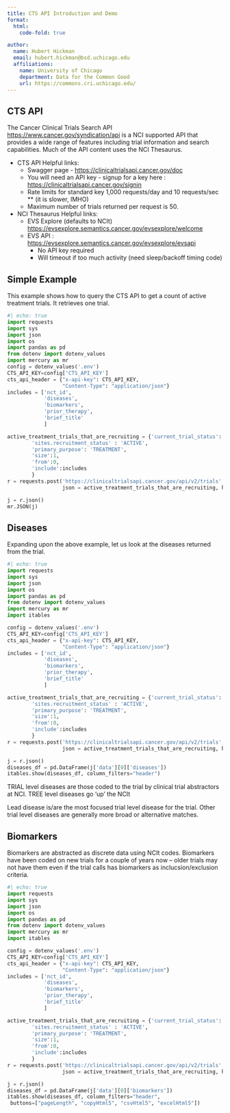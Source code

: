 ```yaml
---
title: CTS API Introduction and Demo
format: 
  html:
    code-fold: true

author: 
  name: Hubert Hickman
  email: hubert.hickman@bsd.uchicago.edu
  affiliations:
    name: University of Chicago
    department: Data for the Common Good
    url: https://commons.cri.uchicago.edu/
---
```


## CTS API {.smaller}
The Cancer Clinical Trials Search API <https://www.cancer.gov/syndication/api> is a NCI supported API that provides a wide range of features including trial information and search capabilities.  Much of the API content uses the NCI Thesaurus.  

* CTS API Helpful links:
    + Swagger page - <https://clinicaltrialsapi.cancer.gov/doc>
    + You will need an API key - signup for a key here : <https://clinicaltrialsapi.cancer.gov/signin>
    + Rate limits for standard key 1,000 requests/day and 10 requests/sec ** (it is slower, IMHO)
    + Maximum number of trials returned per request is 50.
* NCI Thesaurus Helpful links:
    + EVS Explore (defaults to NCIt) <https://evsexplore.semantics.cancer.gov/evsexplore/welcome>
    + EVS API : <https://evsexplore.semantics.cancer.gov/evsexplore/evsapi>
        - No API key required
        - Will timeout if too much activity (need sleep/backoff timing code)

## Simple Example  {.smaller}

This example shows how to query the CTS API to get a count of active treatment trials.  It retrieves one trial.

```python
#| echo: true
import requests
import sys
import json
import os
import pandas as pd
from dotenv import dotenv_values
import mercury as mr
config = dotenv_values('.env')
CTS_API_KEY=config['CTS_API_KEY']
cts_api_header = {"x-api-key": CTS_API_KEY,
                  "Content-Type": "application/json"}
includes = ['nct_id',
            'diseases',
            'biomarkers',
            'prior_therapy',
            'brief_title'
            ]

active_treatment_trials_that_are_recruiting = {'current_trial_status': 'Active',
        'sites.recruitment_status' : 'ACTIVE',
        'primary_purpose': 'TREATMENT',
        'size':1,
        'from':0,
        'include':includes
        }          
r = requests.post('https://clinicaltrialsapi.cancer.gov/api/v2/trials',
                  json = active_treatment_trials_that_are_recruiting, headers=cts_api_header)

j = r.json()   
mr.JSON(j)

```
## Diseases

Expanding upon the above example, let us look at the diseases returned from the trial.

```python
#| echo: true
import requests
import sys
import json
import os
import pandas as pd
from dotenv import dotenv_values
import mercury as mr
import itables

config = dotenv_values('.env')
CTS_API_KEY=config['CTS_API_KEY']
cts_api_header = {"x-api-key": CTS_API_KEY,
                  "Content-Type": "application/json"}
includes = ['nct_id',
            'diseases',
            'biomarkers',
            'prior_therapy',
            'brief_title'
            ]

active_treatment_trials_that_are_recruiting = {'current_trial_status': 'Active',
        'sites.recruitment_status' : 'ACTIVE',
        'primary_purpose': 'TREATMENT',
        'size':1,
        'from':0,
        'include':includes
        }          
r = requests.post('https://clinicaltrialsapi.cancer.gov/api/v2/trials',
                  json = active_treatment_trials_that_are_recruiting, headers=cts_api_header)

j = r.json()   
diseases_df = pd.DataFrame(j['data'][0]['diseases'])
itables.show(diseases_df, column_filters="header")
```

TRIAL level diseases are those coded to the trial by clinical trial abstractors at NCI.
TREE level diseases go 'up' the NCIt

Lead disease is/are the most focused trial level disease for the trial.
Other trial level diseases are generally more broad or alternative matches.

## Biomarkers

Biomarkers are abstracted as discrete data using NCIt codes.  Biomarkers have been coded on new trials for a couple of years now -- older trials may not have them even if the trial calls has biomarkers as inclucsion/exclusion criteria.

```python
#| echo: true
import requests
import sys
import json
import os
import pandas as pd
from dotenv import dotenv_values
import mercury as mr
import itables

config = dotenv_values('.env')
CTS_API_KEY=config['CTS_API_KEY']
cts_api_header = {"x-api-key": CTS_API_KEY,
                  "Content-Type": "application/json"}
includes = ['nct_id',
            'diseases',
            'biomarkers',
            'prior_therapy',
            'brief_title'
            ]

active_treatment_trials_that_are_recruiting = {'current_trial_status': 'Active',
        'sites.recruitment_status' : 'ACTIVE',
        'primary_purpose': 'TREATMENT',
        'size':1,
        'from':0,
        'include':includes
        }          
r = requests.post('https://clinicaltrialsapi.cancer.gov/api/v2/trials',
                  json = active_treatment_trials_that_are_recruiting, headers=cts_api_header)

j = r.json()   
diseases_df = pd.DataFrame(j['data'][0]['biomarkers'])
itables.show(diseases_df, column_filters="header",
 buttons=["pageLength", "copyHtml5", "csvHtml5", "excelHtml5"])
```
